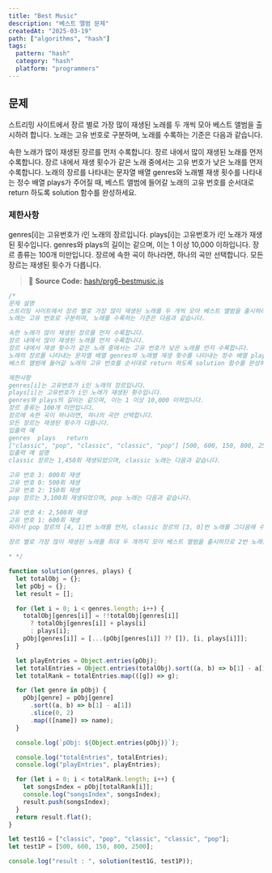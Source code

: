 ```yaml
---
title: "Best Music"
description: "베스트 앨범 문제"
createdAt: "2025-03-19"
path: ["algorithms", "hash"]
tags:
  pattern: "hash"
  category: "hash"
  platform: "programmers"
---
```


## 문제

스트리밍 사이트에서 장르 별로 가장 많이 재생된 노래를 두 개씩 모아 베스트 앨범을 출시하려 합니다.
노래는 고유 번호로 구분하며, 노래를 수록하는 기준은 다음과 같습니다.

속한 노래가 많이 재생된 장르를 먼저 수록합니다.
장르 내에서 많이 재생된 노래를 먼저 수록합니다.
장르 내에서 재생 횟수가 같은 노래 중에서는 고유 번호가 낮은 노래를 먼저 수록합니다.
노래의 장르를 나타내는 문자열 배열 genres와 노래별 재생 횟수를 나타내는 정수 배열 plays가 주어질 때,
베스트 앨범에 들어갈 노래의 고유 번호를 순서대로 return 하도록 solution 함수를 완성하세요.

### 제한사항

genres[i]는 고유번호가 i인 노래의 장르입니다.
plays[i]는 고유번호가 i인 노래가 재생된 횟수입니다.
genres와 plays의 길이는 같으며, 이는 1 이상 10,000 이하입니다.
장르 종류는 100개 미만입니다.
장르에 속한 곡이 하나라면, 하나의 곡만 선택합니다.
모든 장르는 재생된 횟수가 다릅니다.

> 📌 **Source Code:** [hash/prg6-bestmusic.js](https://github.com/0teklee/pattern-recognition/tree/main/site/content/algorithms/hash/prg6-bestmusic.js)

```js
/*
문제 설명
스트리밍 사이트에서 장르 별로 가장 많이 재생된 노래를 두 개씩 모아 베스트 앨범을 출시하려 합니다.
노래는 고유 번호로 구분하며, 노래를 수록하는 기준은 다음과 같습니다.

속한 노래가 많이 재생된 장르를 먼저 수록합니다.
장르 내에서 많이 재생된 노래를 먼저 수록합니다.
장르 내에서 재생 횟수가 같은 노래 중에서는 고유 번호가 낮은 노래를 먼저 수록합니다.
노래의 장르를 나타내는 문자열 배열 genres와 노래별 재생 횟수를 나타내는 정수 배열 plays가 주어질 때,
베스트 앨범에 들어갈 노래의 고유 번호를 순서대로 return 하도록 solution 함수를 완성하세요.

제한사항
genres[i]는 고유번호가 i인 노래의 장르입니다.
plays[i]는 고유번호가 i인 노래가 재생된 횟수입니다.
genres와 plays의 길이는 같으며, 이는 1 이상 10,000 이하입니다.
장르 종류는 100개 미만입니다.
장르에 속한 곡이 하나라면, 하나의 곡만 선택합니다.
모든 장르는 재생된 횟수가 다릅니다.
입출력 예
genres	plays	return
["classic", "pop", "classic", "classic", "pop"]	[500, 600, 150, 800, 2500]	[4, 1, 3, 0]
입출력 예 설명
classic 장르는 1,450회 재생되었으며, classic 노래는 다음과 같습니다.

고유 번호 3: 800회 재생
고유 번호 0: 500회 재생
고유 번호 2: 150회 재생
pop 장르는 3,100회 재생되었으며, pop 노래는 다음과 같습니다.

고유 번호 4: 2,500회 재생
고유 번호 1: 600회 재생
따라서 pop 장르의 [4, 1]번 노래를 먼저, classic 장르의 [3, 0]번 노래를 그다음에 수록합니다.

장르 별로 가장 많이 재생된 노래를 최대 두 개까지 모아 베스트 앨범을 출시하므로 2번 노래는 수록되지 않습니다.

* */

function solution(genres, plays) {
  let totalObj = {};
  let pObj = {};
  let result = [];

  for (let i = 0; i < genres.length; i++) {
    totalObj[genres[i]] = !!totalObj[genres[i]]
      ? totalObj[genres[i]] + plays[i]
      : plays[i];
    pObj[genres[i]] = [...(pObj[genres[i]] ?? []), [i, plays[i]]];
  }

  let playEntries = Object.entries(pObj);
  let totalEntries = Object.entries(totalObj).sort((a, b) => b[1] - a[1]);
  let totalRank = totalEntries.map(([g]) => g);

  for (let genre in pObj) {
    pObj[genre] = pObj[genre]
      .sort((a, b) => b[1] - a[1])
      .slice(0, 2)
      .map(([name]) => name);
  }

  console.log(`pObj: ${Object.entries(pObj)}`);

  console.log("totalEntries", totalEntries);
  console.log("playEntries", playEntries);

  for (let i = 0; i < totalRank.length; i++) {
    let songsIndex = pObj[totalRank[i]];
    console.log("songsIndex", songsIndex);
    result.push(songsIndex);
  }
  return result.flat();
}

let test1G = ["classic", "pop", "classic", "classic", "pop"];
let test1P = [500, 600, 150, 800, 2500];

console.log("result : ", solution(test1G, test1P));
```
